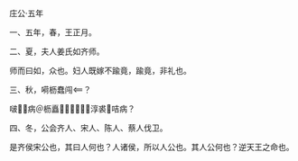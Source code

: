 

庄公·五年

一、五年，春，王正月。

二、夏，夫人姜氏如齐师。

师而曰如，众也。妇人既嫁不踰竟，踰竟，非礼也。

三、秋，嗬枥蠢闯？

啵病＠枥矗⒐淳裘咭病？

四、冬，公会齐人、宋人、陈人、蔡人伐卫。

是齐侯宋公也，其曰人何也？人诸侯，所以人公也。其人公何也？逆天王之命也。

